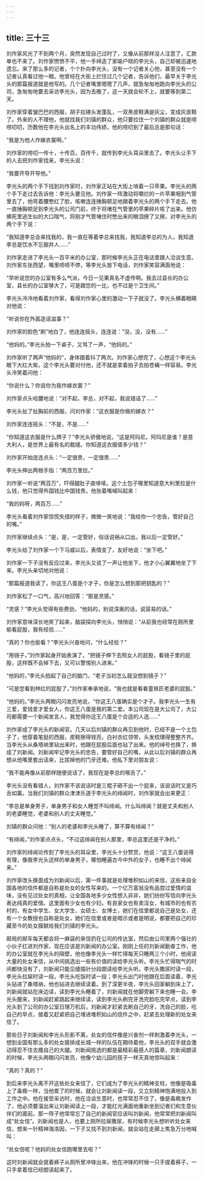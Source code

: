 ```yaml
---
---
---
```

title: 三十三
---




刘作家风光了不到两个月，突然发现自己过时了，又像从前那样没人注意了，汇款单也不来了。刘作家愤愤不平，他一手缔造了家喻户晓的李光头，自己却被迅速地遗忘。来了那么多的记者，个个扑向李光头，没有一个记者关心他，甚至没有一个记者认真看过他一眼。他曾经在大街上拦住过几个记者，告诉他们，最早关于李光头的那篇报道就是他写的。几个记者嘴里嗯嗯了几声，就急匆匆地跑向李光头的公司，急匆匆地要去采访李光头，因为去晚了，这一天就会轮不上，就要等到第二天。

刘作家穿着皱巴巴的西服，胡子拉碴头发蓬乱，一双黑皮鞋满是灰尘，变成灰皮鞋了。外来的人不理他，他就找我们刘镇的群众，他只要拉住一个刘镇的群众就是唠唠叨叨，历数他在李光头出名上的丰功伟绩，他的唠叨到了最后总是那句话：

“我是为他人作嫁衣裳啊。”

刘作家的唠叨一传十，十传百，百传千，就传到李光头耳朵里去了。李光头让手下的人去把刘作家找来，李光头说：

“我要开导开导他。”

李光头的两个手下找到刘作家时，刘作家正站在大街上啃着一只苹果。李光头的两个手下走过去告诉他：李光头要见他。刘作家一阵激动将嚼烂的一片苹果咽到气管里去了，他弯着腰憋红了脸，咳嗽连连捶胸顿足地跟着李光头的两个手下走去。他一直捶胸顿足到李光头的公司门前，终于将堵在气管里的苹果碎片咳了出来。他仿佛死里逃生似的大口喘气，将刚才气管堵住时憋出来的眼泪擦了又擦，对李光头的两个手下说：

“我知道李总会来找我的，我一直在等着李总来找我，我知道李总的为人，我知道李总是饮水不忘掘井人……”

刘作家走进了李光头一百平米的办公室，那时候李光头正在电话里跟人洽谈生意。刘作家东张西望，嘴里啧啧不停，等李光头放下电话，刘作家笑容满面地说：

“早听说您的办公室有多么气派，今日一见果真名不虚传啊。我去过县长的办公室，县长的办公室够大了，可是跟您的一比，也不过是个卫生间。”

李光头冷冷地看着刘作家，看得刘作家心里的激动一下子就没了。李光头横着眼睛对他说：

“听说你在外面造谣滋事？”

刘作家的脸色“刷”地白了，他连连摇头，连连说：“没，没，没有……”

“他妈的。”李光头拍一下桌子，又骂了一声，“他妈的。”

刘作家听了两声“他妈的”，身体跟着抖了两次。刘作家心想完了，心想这个李光头眼下大红大紫，这个李光头要对付他，还不就是拿着拍子去拍苍蝇一样容易。李光头冷笑着问他：

“你说什么？你说你为我作嫁衣裳？”

刘作家点头哈腰地说：“对不起，李总，对不起，我说错话了……”

李光头扯了扯胸前的西服，问刘作家：“这衣服是你做的嫁衣？”

刘作家连连摇头：“不是，不是……”

“你知道这衣服是什么牌子？”李光头骄傲地说，“这是阿玛尼。阿玛尼是谁？是意大利人，是世界上最有名的裁缝。你知道这衣服值多少钱？”

刘作家开始连连点头：“一定很贵，一定很贵……”

李光头伸出两根手指：“两百万里拉。”

刘作家一听说“两百万”，吓得腿肚子直哆嗦。这个土包子哪里知道意大利里拉是什么钱，他只觉得外国钱比中国钱贵。他张着嘴喊叫起来：

“我的妈呀，两百万……”

李光头看着刘作家惊慌失措的样子，微微一笑地说：“我给你一个忠告，管好自己的嘴。”

刘作家继续点头：“是，是，一定管好，俗话说祸从口出，我以后一定管好。”

李光头给了刘作家一个下马威以后，表情变了，友好地说：“坐下吧。”

刘作家一下子没有反应过来，李光头又说了一声让他坐下，他才小心翼翼地坐了下来。李光头亲切地对他说：

“那篇报道我读了，你这王八蛋是个才子，你是怎么想到那把钥匙的？”

刘作家松了一口气，高兴地回答：“那是灵感。”

“灵感？”李光头觉得有些费劲，“他妈的，别说深奥的话，说容易的话。”

刘作家意味深长地笑了起来，脑袋探向李光头，悄悄说：“从前我也经常在厕所里偷看屁股，我有经验……”

“真的？你也偷看？”李光头兴奋地问，“什么经验？”

“用镜子，”刘作家起身开始表演了，“把镜子伸下去照女人的屁股，看镜子里的屁股，这样既不会掉下去，又可以警惕别人进来。”

“他妈的，”李光头拍起了自己的脑门，“老子当初怎么就没想到镜子？”

“可是您看到林红的屁股了，”刘作家奉承地说，“我也就是看看童铁匠老婆的屁股。”

“他妈的。”李光头两眼闪闪发亮地说，“你这王八蛋确实是个才子。我李光头一生有三爱，爱钱爱才爱女人，你这王八蛋是我的第二爱。本公司现在是大公司了，大公司都需要一个新闻发言人，我觉得你这王八蛋是个合适的人选……”

刘作家成了李光头的新闻官。几天以后刘镇的群众再见到他时，已经不是一个土包子了，他穿着笔挺的西服，皮鞋擦得锃亮，白衬衣红领带，头发梳理得整整齐齐。当李光头从桑塔纳里钻出来时，他跟在屁股后面也钻了出来。他的绰号也换了，换成了刘新闻。刘新闻牢记李光头的忠告，要管好自己的嘴，从此以后刘镇的群众再想从他嘴里套出话来，比拔掉他的门牙还难。他私下里对朋友说：

“我不能再像从前那样随便说话了，我现在是李总的喉舌了。”

李光头没有看错人，刘作家不该说话时是三棍子砸不出一个屁来，该说话时又是巧舌如簧。当我们刘镇的群众津津乐道于李光头的绯闻时，刘作家就会出来更正：

“李总是单身男子，单身男子和女人睡觉不叫绯闻。什么叫绯闻？就是丈夫和别人的老婆睡觉，老婆和别人的丈夫睡觉。”

刘镇的群众问他：“别人的老婆和李光头睡了，算不算有绯闻？”

“有绯闻，”刘作家点点头，“不过这绯闻在别人那里，李总这里还是干净的。”

刘作家的绯闻论传到了李光头的耳朵里，李光头十分赞赏，他说：“这王八蛋说得有理，像我李光头这样的单身男子，哪怕睡遍古今中外的女子，也睡不出个绯闻来。”

刘作家改头换面成为刘新闻以后，第一件事就是处理堆积如山的来信，这些来自全国各地的信件都是自称是处女的女性写来的。一个亿万富翁没有品尝过爱情的滋味，没有见过处女的真相，让全国各地多少女性想入非非，她们纷纷写信向李光头表达纯真的爱情。这里面有少女也有少妇，有良家女也有卖淫女，有城市的也有农村的，有女中学生、女大学生、女硕士、女博士，她们在信里都说自己是处女，还有一个女教授也自称是处女，她们在信里或者是暗示或者是明说，都要把自己的珍藏至今的处女膜献给我们刘镇的李光头。

邮局的邮车每天都会将一麻袋的来信扔在公司的传达室，然后由公司里两个强壮的小伙子扛进刘作家、现在应该是刘新闻的办公室。刚刚上任的刘新闻勤奋工作，他的办公室就在李光头的隔壁，他也像李光头一样忙得每天只睡两三个小时，他阅读大量的处女来信，从中间挑选出一些有价值的读给李光头听。李光头忙得喘气的时间都快没有了，刘新闻只能见缝插针分段朗读给李光头听。李光头撒尿时读一段，李光头拉屎时读一段，李光头吃饭时读一段；李光头出门时他跟在后面读着，李光头钻进了桑塔纳，他也钻进去继续读着。到了深更半夜，李光头回家躺到床上了，刘新闻就站在床边读，读到李光头睡着了，刘新闻就在他脚旁躺下来也睡一会。李光头醒来，刘新闻赶紧跳起来继续读，读到李光头刷完牙洗完脸吃完早点，读到李光头到了公司的办公室日理万机后，刘新闻才赶紧去刷自己的牙，洗自己的脸，吃自己的早点，接着又赶紧把自己埋进堆积如山的信件之中，赶紧去处理新的处女来信了。

那些日子刘新闻和李光头形影不离，处女的信件像是兴奋剂一样刺激着李光头，一想到全国有那么多的处女膜排成长城一样的队伍在期待着他，李光头的双手就会激动得忍不住去搔自己的大腿。刘新闻挑选的都是最精彩最感人的篇章，刘新闻朗读的时候，李光头两眼闪闪发亮，他像个幼儿园的孩子一样天真地惊叫起来：

“真的？真的？”

到后来李光头离不开这些处女来信了，它们成为了李光头的精神支柱，他像是吸毒上了毒瘾一样，当他累了的时候，就会让刘新闻读一段，又立刻精神饱满地投入到工作之中。他在接受采访时，他在洽谈生意时，也常常忍不住了，像是毒瘾发作了，他必须要溜出来让刘新闻读上一段，才能红光满面地重新坐到记者们和生意伙伴们的面前。那一阵子他常常忘了自己的新闻官应该叫刘新闻，他常常把刘新闻叫成“处女信”。刘新闻也是人，也要上厕所拉屎撒尿，有时候李光头想听听处女来信，想来一针精神海洛因，一下子又找不到刘新闻，就会站在走廊上焦急万分地喊叫：

“处女信呢？他妈的处女信跑哪里去啦？”

这时刘新闻就会提着裤子从厕所里冲锋出来，他在冲锋的时候一只手提着裤子，一只手拿着信已经朗读起来了。